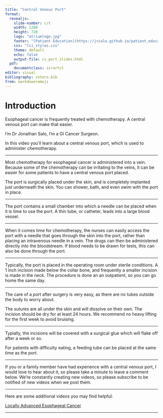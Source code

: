 ```yaml
---
title: "Central Venous Port"
format: 
  revealjs:
    slide-number: c/t
    width: 1280
    height: 720
    logo: "atriumlogo.jpg"
    footer: "[Patient Education](https://jcsalo.github.io/patient_education/)"
    css: "lci_styles.css"
    theme: default
    echo: false
    output-file: cv_port_slides.html
  pdf:
    documentclass: scrartcl
editor: visual
bibliography: zotero.bib
from: markdown+emoji
---
```


# Introduction

Esophageal cancer is frequently treated with chemotherapy. A central venous port can make that easier.

I’m Dr Jonathan Salo, I’m a GI Cancer Surgeon.

In this video you’ll learn about a central venous port, which is used to administer chemotherapy.

------------------------------------------------------------------------

Most chemotherapy for esophageal cancer is administered into a vein. Because some of the chemotherapy can be irritating to the veins, it can be easier for some patients to have a central venous port placed.

The port is surgically placed under the skin, and is completely implanted just underneath the skin. You can shower, bath, and even swim with the port in place.

------------------------------------------------------------------------

The port contains a small chamber into which a needle can be placed when it is time to use the port. A thin tube, or catheter, leads into a large blood vessel.

------------------------------------------------------------------------

When it comes time for chemotherapy, the nurses can easily access the port with a needle that goes through the skin into the port, rather than placing an intravenous needle in a vein. The drugs can then be administered directly into the bloodstream. If blood needs to be drawn for tests, this can also be done through the port.

------------------------------------------------------------------------

Typically, the port is placed in the operating room under sterile conditions. A 1 inch incision made below the collar bone, and frequently a smaller incision is made in the neck. The procedure is done an an outpatient, so you can go home the same day.

------------------------------------------------------------------------

The care of a port after surgery is very easy, as there are no tubes outside the body to worry about.

The sutures are all under the skin and will dissolve on their own. The incision should be dry for at least 24 hours. We recommend no heavy lifting for the first week to avoid bruising.

------------------------------------------------------------------------

Typially, the incisions will be covered with a surgical glue which will flake off after a week or so.

For patients with difficulty eating, a feeding tube can be placed at the same time as the port.

------------------------------------------------------------------------

If you or a family member have had experience with a central venous port, I would love to hear about it, so please take a minute to leave a comment below. We're constantly creating new videos, so please subscribe to be notified of new videos when we post them.

------------------------------------------------------------------------

Here are some additional videos you may find helpful:

[Locally Advanced Esophageal Cancer](13-Eso_Locally_Advanced.html)

------------------------------------------------------------------------
